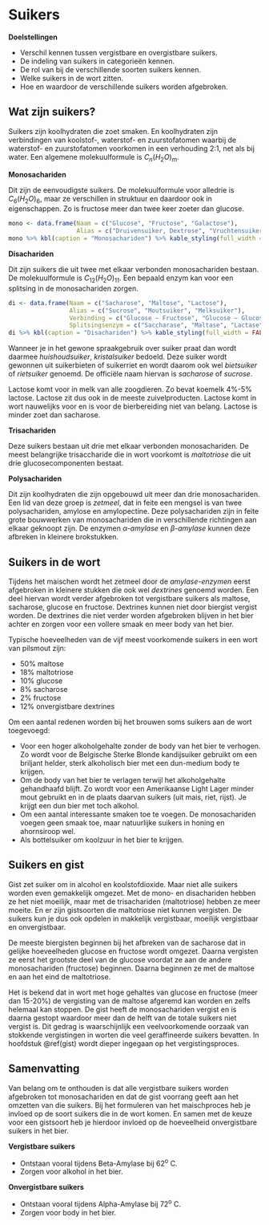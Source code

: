 # Suikers

**Doelstellingen**

-  Verschil kennen tussen vergistbare en overgistbare suikers.
-  De indeling van suikers in categorieën kennen.
-  De rol van bij de verschillende soorten suikers kennen.
-  Welke suikers in de wort zitten.
-  Hoe en waardoor de verschillende suikers worden afgebroken.

## Wat zijn suikers?

Suikers zijn koolhydraten die zoet smaken. En koolhydraten zijn verbindingen van koolstof-, waterstof- en zuurstofatomen waarbij de waterstof- en zuurstofatomen voorkomen in een verhouding 2:1, net als bij water. Een algemene molekuulformule is $C_n(H_2O)_m$.

**Monosachariden**

Dit zijn de eenvoudigste suikers. De molekuulformule voor alledrie is $C_6(H_2O)_6$, maar ze verschillen in struktuur en daardoor ook in eigenschappen. Zo is fructose meer dan twee keer zoeter dan glucose.

```r
mono <- data.frame(Naam = c("Glucose", "Fructose", "Galactose"), 
				   Alias = c("Druivensuiker, Dextrose", "Vruchtensuiker", ""))
mono %>% kbl(caption = "Monosachariden") %>% kable_styling(full_width = FALSE)
```

**Disachariden**

Dit zijn suikers die uit twee met elkaar verbonden monosachariden bestaan. De molekuulformule is $C_{12}(H_2O)_{11}$. Een bepaald enzym kan voor een splitsing in de monosachariden zorgen.

```r
di <- data.frame(Naam = c("Sacharose", "Maltose", "Lactose"), 
				 Alias = c("Sucrose", "Moutsuiker", "Melksuiker"), 
				 Verbinding = c("Glucose ~ Fructose", "Glucose ~ Glucose", "Glucose ~ Galactose"), 
				 Splitsingsenzym = c("Saccharase", "Maltase", "Lactase"))
di %>% kbl(caption = "Disachariden") %>% kable_styling(full_width = FALSE)
```

Wanneer je in het gewone spraakgebruik over suiker praat dan wordt daarmee *huishoudsuiker*, *kristalsuiker* bedoeld. Deze suiker wordt gewonnen uit suikerbieten of suikerriet en wordt daarom ook wel *bietsuiker* of *rietsuiker* genoemd. De officiële naam hiervan is *sacharose* of *sucrose*.

Lactose komt voor in melk van alle zoogdieren. Zo bevat koemelk 4%-5% lactose. Lactose zit dus ook in de meeste zuivelproducten. Lactose komt in wort nauwelijks voor en is voor de bierbereiding niet van belang. Lactose is minder zoet dan sacharose.

**Trisachariden**

Deze suikers bestaan uit drie met elkaar verbonden monosachariden. De meest belangrijke trisaccharide die in wort voorkomt is *maltotriose* die uit drie glucosecomponenten bestaat.

**Polysachariden**

Dit zijn koolhydraten die zijn opgebouwd uit meer dan drie monosachariden. Een lid van deze groep is *zetmeel*, dat in feite een mengsel is van twee polysachariden, amylose en amylopectine. Deze polysachariden zijn in feite grote bouwwerken van monosachariden die in verschillende richtingen aan elkaar geknoopt zijn. De enzymen *$\alpha$-amylase* en *$\beta$-amylase* kunnen deze afbreken in kleinere brokstukken.

## Suikers in de wort

Tijdens het maischen wordt het zetmeel door de *amylase-enzymen* eerst afgebroken in kleinere stukken die ook wel *dextrines* genoemd worden. Een deel hiervan wordt verder afgebroken tot vergistbare suikers als maltose, sacharose, glucose en fructose. Dextrines kunnen niet door biergist vergist worden. De dextrines die niet verder worden afgebroken blijven in het bier achter en zorgen voor een vollere smaak en meer body van het bier.

Typische hoeveelheden van de vijf meest voorkomende suikers in een wort van pilsmout zijn:

-  50% maltose
-  18% maltotriose
-  10% glucose
-  8% sacharose
-  2% fructose
-  12% onvergistbare dextrines

Om een aantal redenen worden bij het brouwen soms suikers aan de wort toegevoegd:

-  Voor een hoger alkoholgehalte zonder de body van het bier te verhogen. Zo wordt voor de Belgische Sterke Blonde kandijsuiker gebruikt om een briljant helder, sterk alkoholisch bier met een dun-medium body te krijgen.
-  Om de body van het bier te verlagen terwijl het alkoholgehalte gehandhaafd blijft. Zo wordt voor een Amerikaanse Light Lager minder mout gebruikt en in de plaats daarvan suikers (uit mais, riet, rijst). Je krijgt een dun bier met toch alkohol.
-  Om een aantal interessante smaken toe te voegen. De monosachariden voegen geen smaak toe, maar natuurlijke suikers in honing en ahornsiroop wel.
-  Als bottelsuiker om koolzuur in het bier te krijgen.

## Suikers en gist

Gist zet suiker om in alcohol en koolstofdioxide. Maar niet alle suikers worden even gemakkelijk omgezet. Met de mono- en disachariden hebben ze het niet moeilijk, maar met de trisachariden (maltotriose) hebben ze meer moeite. En er zijn gistsoorten die maltotriose niet kunnen vergisten. De suikers kun je dus ook opdelen in makkelijk vergistbaar, moeilijk vergistbaar en onvergistbaar.

De meeste biergisten beginnen bij het afbreken van de sacharose dat in gelijke hoeveelheden glucose en fructose wordt omgezet. Daarna vergisten ze eerst het grootste deel van de glucose voordat ze aan de andere monosachariden (fructose) beginnen. Daarna beginnen ze met de maltose en aan het eind de maltotriose.

Het is bekend dat in wort met hoge gehaltes van glucose en fructose (meer dan 15-20%) de vergisting van de maltose afgeremd kan worden en zelfs helemaal kan stoppen. De gist heeft de monosachariden vergist en is daarna gestopt waardoor meer dan de helft van de totale suikers niet vergist is. Dit gedrag is waarschijnlijk een veelvoorkomende oorzaak van stokkende vergistingen in worten die veel geraffineerde suikers bevatten. In hoofdstuk \@ref(gist) wordt dieper ingegaan op het vergistingsproces.

## Samenvatting {#suikers-samenvatting}

Van belang om te onthouden is dat alle vergistbare suikers worden afgebroken tot monosachariden en dat de gist voorrang geeft aan het omzetten van die suikers. Bij het formuleren van het maischproces heb je invloed op de soort suikers die in de wort komen. En samen met de keuze voor een gistsoort heb je hierdoor invloed op de hoeveelheid onvergistbare suikers in het bier.

**Vergistbare suikers**

-  Ontstaan vooral tijdens Beta-Amylase bij 62^o^ C.
-  Zorgen voor alkohol in het bier.

**Onvergistbare suikers**

-  Ontstaan vooral tijdens Alpha-Amylase bij 72^o^ C.
-  Zorgen voor body in het bier.


<!-- + [Brewing Sugars & How To Use Them](https://byo.com/article/sweetness-brewing-sugars-how-to-use-them/) -->
<!-- + [Brewing Sugars](https://www.winning-homebrew.com/brewing-sugars.html) -->


